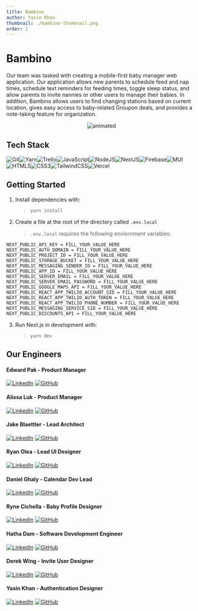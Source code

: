 ```yaml
---
title: Bambino
author: Yasin Khan
thumbnail: ./bambino-thumbnail.png
order: 1
---
```


# Bambino

Our team was tasked with creating a mobile-first baby manager web application. Our application allows new parents to schedule feed and nap times, schedule text reminders for feeding times, toggle sleep status, and allow parents to invite nannies or other users to manage their babies. In addition, Bambino allows users to find changing stations based on current location, gives easy access to baby-related Groupon deals, and provides a note-taking feature for organization.

<p align="center">
  <img src="./demogifs/add.gif" alt="animated" />
</p>

## Tech Stack

![Git](https://img.shields.io/badge/git-%23F05033.svg?style=for-the-badge&logo=git&logoColor=white)![Yarn](https://img.shields.io/badge/yarn-%232C8EBB.svg?style=for-the-badge&logo=yarn&logoColor=white)![Trello](https://img.shields.io/badge/Trello-%23026AA7.svg?style=for-the-badge&logo=Trello&logoColor=white)![JavaScript](https://img.shields.io/badge/javascript-%23323330.svg?style=for-the-badge&logo=javascript&logoColor=%23F7DF1E)![NodeJS](https://img.shields.io/badge/node.js-6DA55F?style=for-the-badge&logo=node.js&logoColor=white)![NextJS](https://img.shields.io/badge/Next-black?style=for-the-badge&logo=next.js&logoColor=white)![Firebase](https://img.shields.io/badge/firebase-%23039BE5.svg?style=for-the-badge&logo=firebase)![MUI](https://img.shields.io/badge/MUI-%230081CB.svg?style=for-the-badge&logo=material-ui&logoColor=white)![HTML5](https://img.shields.io/badge/html5-%23E34F26.svg?style=for-the-badge&logo=html5&logoColor=white)![CSS3](https://img.shields.io/badge/css3-%231572B6.svg?style=for-the-badge&logo=css3&logoColor=white)![TailwindCSS](https://img.shields.io/badge/Tailwind_CSS-38B2AC?style=for-the-badge&logo=tailwind-css&logoColor=white)![Vercel](https://img.shields.io/badge/vercel-%23000000.svg?style=for-the-badge&logo=vercel&logoColor=white)

## Getting Started

1. Install dependencies with:

   > `yarn install`

2. Create a file at the root of the directory called `.env.local`

   > `.env.local` requires the following enviornment variables:

```
NEXT_PUBLIC_API_KEY = FILL_YOUR_VALUE_HERE
NEXT_PUBLIC_AUTH_DOMAIN = FILL_YOUR_VALUE_HERE
NEXT_PUBLIC_PROJECT_ID = FILL_YOUR_VALUE_HERE
NEXT_PUBLIC_STORAGE_BUCKET = FILL_YOUR_VALUE_HERE
NEXT_PUBLIC_MESSAGING_SENDER_ID = FILL_YOUR_VALUE_HERE
NEXT_PUBLIC_APP_ID = FILL_YOUR_VALUE_HERE
NEXT_PUBLIC_SERVER_EMAIL = FILL_YOUR_VALUE_HERE
NEXT_PUBLIC_SERVER_EMAIL_PASSWORD = FILL_YOUR_VALUE_HERE
NEXT_PUBLIC_GOOGLE_MAPS_API = FILL_YOUR_VALUE_HERE
NEXT_PUBLIC_REACT_APP_TWILIO_ACCOUNT_SID = FILL_YOUR_VALUE_HERE
NEXT_PUBLIC_REACT_APP_TWILIO_AUTH_TOKEN = FILL_YOUR_VALUE_HERE
NEXT_PUBLIC_REACT_APP_TWILIO_PHONE_NUMBER = FILL_YOUR_VALUE_HERE
NEXT_PUBLIC_MESSAGING_SERVICE_SID = FILL_YOUR_VALUE_HERE
NEXT_PUBLIC_DISCOUNTS_API = FILL_YOUR_VALUE_HERE
```

3. Run Next.js in development with:

   > `yarn dev`

## Our Engineers

#### **Edward Pak - Product Manager**

[![LinkedIn](https://img.shields.io/badge/linkedin-%230077B5.svg?style=for-the-badge&logo=linkedin&logoColor=white)](https://www.linkedin.com/in/edward-pak/)
[![GitHub](https://img.shields.io/badge/github-%23121011.svg?style=for-the-badge&logo=github&logoColor=white)](https://github.com/freshpak)

#### **Alissa Luk - Product Manager**

[![LinkedIn](https://img.shields.io/badge/linkedin-%230077B5.svg?style=for-the-badge&logo=linkedin&logoColor=white)](https://www.linkedin.com/in/alissa-luk/)
[![GitHub](https://img.shields.io/badge/github-%23121011.svg?style=for-the-badge&logo=github&logoColor=white)](https://github.com/aaluk)

#### **Jake Blaettler - Lead Architect**

[![LinkedIn](https://img.shields.io/badge/linkedin-%230077B5.svg?style=for-the-badge&logo=linkedin&logoColor=white)](https://www.linkedin.com/in/jrblaettler/)
[![GitHub](https://img.shields.io/badge/github-%23121011.svg?style=for-the-badge&logo=github&logoColor=white)](https://github.com/jrblaettler)

#### **Ryan Olea - Lead UI Designer**

[![LinkedIn](https://img.shields.io/badge/linkedin-%230077B5.svg?style=for-the-badge&logo=linkedin&logoColor=white)](https://www.linkedin.com/in/ryan-olea/)
[![GitHub](https://img.shields.io/badge/github-%23121011.svg?style=for-the-badge&logo=github&logoColor=white)](https://github.com/ryanaolea)

#### **Daniel Ghaly - Calendar Dev Lead**

[![LinkedIn](https://img.shields.io/badge/linkedin-%230077B5.svg?style=for-the-badge&logo=linkedin&logoColor=white)](https://www.linkedin.com/in/danielghaly/)
[![GitHub](https://img.shields.io/badge/github-%23121011.svg?style=for-the-badge&logo=github&logoColor=white)](https://github.com/Daniel-Ghaly)

#### **Ryne Cichella - Baby Profile Designer**

[![LinkedIn](https://img.shields.io/badge/linkedin-%230077B5.svg?style=for-the-badge&logo=linkedin&logoColor=white)](https://linkedin.com/in/ryneci)
[![GitHub](https://img.shields.io/badge/github-%23121011.svg?style=for-the-badge&logo=github&logoColor=white)](https://github.com/ryneci)

#### **Hatha Dam - Software Development Engineer**

[![LinkedIn](https://img.shields.io/badge/linkedin-%230077B5.svg?style=for-the-badge&logo=linkedin&logoColor=white)](https://www.linkedin.com/in/hathadam/)
[![GitHub](https://img.shields.io/badge/github-%23121011.svg?style=for-the-badge&logo=github&logoColor=white)](https://github.com/hathadam)

#### **Derek Wing - Invite User Designer**

[![LinkedIn](https://img.shields.io/badge/linkedin-%230077B5.svg?style=for-the-badge&logo=linkedin&logoColor=white)](https://www.linkedin.com/in/derekwing)
[![GitHub](https://img.shields.io/badge/github-%23121011.svg?style=for-the-badge&logo=github&logoColor=white)](https://www.github.com/derekwing)

#### **Yasin Khan - Authentication Designer**

[![LinkedIn](https://img.shields.io/badge/linkedin-%230077B5.svg?style=for-the-badge&logo=linkedin&logoColor=white)](https://www.linkedin.com/in/yasinnkhann/)
[![GitHub](https://img.shields.io/badge/github-%23121011.svg?style=for-the-badge&logo=github&logoColor=white)](https://github.com/yasinnkhann)
